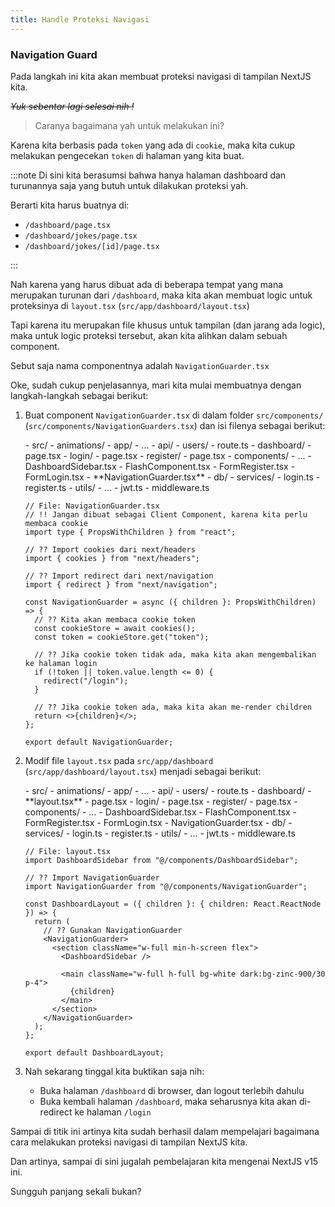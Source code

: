 ```yaml
---
title: Handle Proteksi Navigasi
---
```



### Navigation Guard

Pada langkah ini kita akan membuat proteksi navigasi di tampilan NextJS kita.

~~_Yuk sebentar lagi selesai nih !_~~

> Caranya bagaimana yah untuk melakukan ini?

Karena kita berbasis pada `token` yang ada di `cookie`, maka kita cukup melakukan pengecekan `token` di halaman yang kita buat.

:::note
Di sini kita berasumsi bahwa hanya halaman dashboard dan turunannya saja yang butuh untuk dilakukan proteksi yah.

Berarti kita harus buatnya di:

- `/dashboard/page.tsx`
- `/dashboard/jokes/page.tsx`
- `/dashboard/jokes/[id]/page.tsx`

:::

Nah karena yang harus dibuat ada di beberapa tempat yang mana merupakan turunan dari `/dashboard`, maka kita akan membuat logic untuk proteksinya di `layout.tsx` (`src/app/dashboard/layout.tsx`)

Tapi karena itu merupakan file khusus untuk tampilan (dan jarang ada logic), maka untuk logic proteksi tersebut, akan kita alihkan dalam sebuah component.

Sebut saja nama componentnya adalah `NavigationGuarder.tsx`

Oke, sudah cukup penjelasannya, mari kita mulai membuatnya dengan langkah-langkah sebagai berikut:

1. Buat component `NavigationGuarder.tsx` di dalam folder `src/components/` (`src/components/NavigationGuarders.tsx`) dan isi filenya sebagai berikut:

   <FileTree>
   - src/
     - animations/
     - app/
       - ...
       - api/
          - users/
            - route.ts
       - dashboard/
          - page.tsx
       - login/
          - page.tsx
       - register/
         - page.tsx
     - components/
       - ...
       - DashboardSidebar.tsx
       - FlashComponent.tsx
       - FormRegister.tsx
       - FormLogin.tsx
       - **NavigationGuarder.tsx**
     - db/
     - services/
       - login.ts
       - register.ts
     - utils/
       - ...
       - jwt.ts
     - middleware.ts
   </FileTree>

   ```tsx
   // File: NavigationGuarder.tsx
   // !! Jangan dibuat sebagai Client Component, karena kita perlu membaca cookie
   import type { PropsWithChildren } from "react";

   // ?? Import cookies dari next/headers
   import { cookies } from "next/headers";

   // ?? Import redirect dari next/navigation
   import { redirect } from "next/navigation";

   const NavigationGuarder = async ({ children }: PropsWithChildren) => {
     // ?? Kita akan membaca cookie token
     const cookieStore = await cookies();
     const token = cookieStore.get("token");

     // ?? Jika cookie token tidak ada, maka kita akan mengembalikan ke halaman login
     if (!token || token.value.length <= 0) {
       redirect("/login");
     }

     // ?? Jika cookie token ada, maka kita akan me-render children
     return <>{children}</>;
   };

   export default NavigationGuarder;
   ```

1. Modif file `layout.tsx` pada `src/app/dashboard` (`src/app/dashboard/layout.tsx`) menjadi sebagai berikut:

   <FileTree>
   - src/
     - animations/
     - app/
       - ...
       - api/
          - users/
            - route.ts
       - dashboard/
          - **layout.tsx**
          - page.tsx
       - login/
          - page.tsx
       - register/
         - page.tsx
     - components/
       - ...
       - DashboardSidebar.tsx
       - FlashComponent.tsx
       - FormRegister.tsx
       - FormLogin.tsx
       - NavigationGuarder.tsx
     - db/
     - services/
       - login.ts
       - register.ts
     - utils/
       - ...
       - jwt.ts
     - middleware.ts
   </FileTree>

   ```tsx
   // File: layout.tsx
   import DashboardSidebar from "@/components/DashboardSidebar";

   // ?? Import NavigationGuarder
   import NavigationGuarder from "@/components/NavigationGuarder";

   const DashboardLayout = ({ children }: { children: React.ReactNode }) => {
     return (
       // ?? Gunakan NavigationGuarder
       <NavigationGuarder>
         <section className="w-full min-h-screen flex">
           <DashboardSidebar />

           <main className="w-full h-full bg-white dark:bg-zinc-900/30 p-4">
             {children}
           </main>
         </section>
       </NavigationGuarder>
     );
   };

   export default DashboardLayout;
   ```

1. Nah sekarang tinggal kita buktikan saja nih:
   - Buka halaman `/dashboard` di browser, dan logout terlebih dahulu
   - Buka kembali halaman `/dashboard`, maka seharusnya kita akan di-redirect ke halaman `/login`

Sampai di titik ini artinya kita sudah berhasil dalam mempelajari bagaimana cara melakukan proteksi navigasi di tampilan NextJS kita.

Dan artinya, sampai di sini jugalah pembelajaran kita mengenai NextJS v15 ini.

Sungguh panjang sekali bukan?
